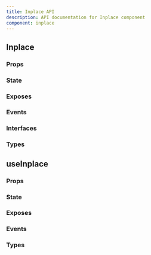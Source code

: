 ```yaml
---
title: Inplace API
description: API documentation for Inplace component
component: inplace
---
```


## Inplace

### Props

<DocTable name="Inplace" category="api" type="props" />

### State

<DocTable name="Inplace" category="api" type="state" />

### Exposes

<DocTable name="Inplace" category="api" type="exposes" />

### Events

<DocTable name="Inplace" category="api" type="events" />

### Interfaces

<DocTable name="Inplace" category="api" type="interfaces" />

### Types

<DocTable name="Inplace" category="api" type="types" />

## useInplace

### Props

<DocTable name="useInplace" category="api" type="props" />

### State

<DocTable name="useInplace" category="api" type="state" />

### Exposes

<DocTable name="useInplace" category="api" type="exposes" />

### Events

<DocTable name="useInplace" category="api" type="events" />

### Types

<DocTable name="useInplace" category="api" type="types" />
